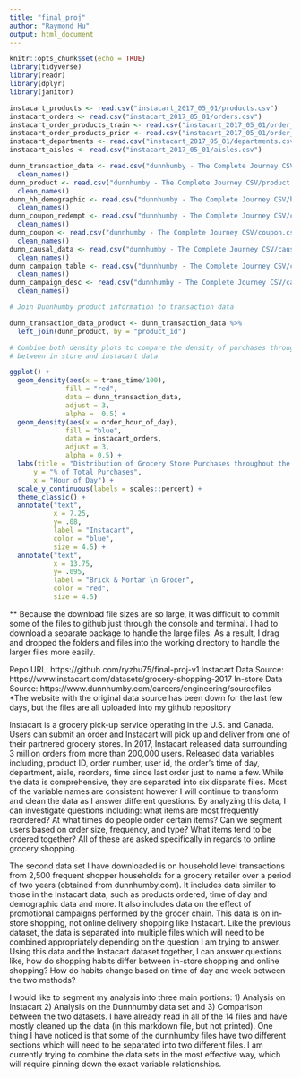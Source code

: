 ```yaml
---
title: "final_proj"
author: "Raymond Hu"
output: html_document
---
```


```r
knitr::opts_chunk$set(echo = TRUE)
library(tidyverse)
library(readr)
library(dplyr)
library(janitor)
```

```r

instacart_products <- read.csv("instacart_2017_05_01/products.csv")
instacart_orders <- read.csv("instacart_2017_05_01/orders.csv")
instacart_order_products_train <- read.csv("instacart_2017_05_01/order_products__train.csv")
instacart_order_products_prior <- read.csv("instacart_2017_05_01/order_products__prior.csv")
instacart_departments <- read.csv("instacart_2017_05_01/departments.csv")
instacart_aisles <- read.csv("instacart_2017_05_01/aisles.csv")

dunn_transaction_data <- read.csv("dunnhumby - The Complete Journey CSV/transaction_data.csv") %>% 
  clean_names()
dunn_product <- read.csv("dunnhumby - The Complete Journey CSV/product.csv") %>% 
  clean_names()
dunn_hh_demographic <- read.csv("dunnhumby - The Complete Journey CSV/hh_demographic.csv") %>% 
  clean_names()
dunn_coupon_redempt <- read.csv("dunnhumby - The Complete Journey CSV/coupon_redempt.csv") %>% 
  clean_names()
dunn_coupon <- read.csv("dunnhumby - The Complete Journey CSV/coupon.csv") %>% 
  clean_names()
dunn_causal_data <- read.csv("dunnhumby - The Complete Journey CSV/causal_data.csv") %>% 
  clean_names()
dunn_campaign_table <- read.csv("dunnhumby - The Complete Journey CSV/campaign_table.csv") %>% 
  clean_names()
dunn_campaign_desc <- read.csv("dunnhumby - The Complete Journey CSV/campaign_desc.csv") %>% 
  clean_names()

```

```r
# Join Dunnhumby product information to transaction data

dunn_transaction_data_product <- dunn_transaction_data %>% 
  left_join(dunn_product, by = "product_id")

# Combine both density plots to compare the density of purchases through the day
# between in store and instacart data

ggplot() +
  geom_density(aes(x = trans_time/100), 
              fill = "red", 
              data = dunn_transaction_data, 
              adjust = 3, 
              alpha =  0.5) +
  geom_density(aes(x = order_hour_of_day), 
              fill = "blue", 
              data = instacart_orders, 
              adjust = 3, 
              alpha = 0.5) +
  labs(title = "Distribution of Grocery Store Purchases throughout the Day",
      y = "% of Total Purchases",
      x = "Hour of Day") +
  scale_y_continuous(labels = scales::percent) +
  theme_classic() +
  annotate("text", 
           x = 7.25, 
           y= .08, 
           label = "Instacart", 
           color = "blue", 
           size = 4.5) +
  annotate("text", 
           x = 13.75, 
           y= .095, 
           label = "Brick & Mortar \n Grocer", 
           color = "red", 
           size = 4.5) 

```

** Because the download file sizes are so large, it was difficult to commit some of the files to github just through the console and terminal. I had to download a separate package to handle the large files. As a result, I drag and dropped the folders and files into the working directory to handle the larger files more easily. 

Repo URL: https://github.com/ryzhu75/final-proj-v1
Instacart Data Source: https://www.instacart.com/datasets/grocery-shopping-2017
In-store Data Source: https://www.dunnhumby.com/careers/engineering/sourcefiles
 *The website with the original data source has been down for the last few days, but the files are all uploaded into my github repository


Instacart is a grocery pick-up service operating in the U.S. and Canada. Users can submit an order and Instacart will pick up and deliver from one of their partnered grocery stores. In 2017, Instacart released data surrounding 3 million orders from more than 200,000 users. Released data variables including, product ID, order number, user id, the order's time of day, department, aisle, reorders, time since last order just to name a few. While the data is comprehensive, they are separated into six disparate files. Most of the variable names are consistent however I will continue to transform and clean the data as I answer different questions. By analyzing this data, I can investigate questions including: what items are most frequently reordered? At what times do people order certain items? Can we segment users based on order size, frequency, and type? What items tend to be ordered together? All of these are asked specifically in regards to online grocery shopping.

The second data set I have downloaded is on household level transactions from 2,500 frequent shopper households for a grocery retailer over a period of two years (obtained from dunnhumby.com). It includes data similar to those in the Instacart data, such as products ordered, time of day and demographic data and more. It also includes data on the effect of promotional campaigns performed by the grocer chain. This data is on in-store shopping, not online delivery shopping like Instacart. Like the previous dataset, the data is separated into multiple files which will need to be combined appropriately depending on the question I am trying to answer. Using this data and the Instacart dataset together, I can answer questions like, how do shopping habits differ between in-store shopping and online shopping? How do habits change based on time of day and week between the two methods?

I would like to segment my analysis into three main portions: 1) Analysis on Instacart 2) Analysis on the Dunnhumby data set and 3) Comparison between the two datasets. I have already read in all of the 14 files and have mostly cleaned up the data (in this markdown file, but not printed). One thing I have noticed is that some of the dunnhumby files have two different sections which will need to be separated into two different files. I am currently trying to combine the data sets in the most effective way, which will require pinning down the exact variable relationships.




